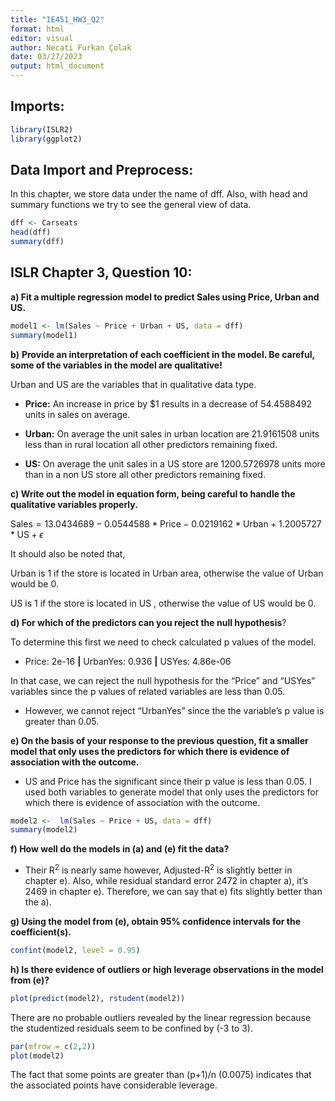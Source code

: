 ```yaml
---
title: "IE451_HW3_Q2"
format: html
editor: visual
author: Necati Furkan Çolak
date: 03/27/2023
output: html_document
---
```


## Imports:

```r
library(ISLR2)
library(ggplot2)
```

## **Data Import and Preprocess:**

In this chapter, we store data under the name of dff. Also, with head and summary functions we try to see the general view of data.

```r
dff <- Carseats
head(dff)
summary(dff)
```

## ISLR Chapter 3, Question 10:

**a) Fit a multiple regression model to predict Sales using Price, Urban and US.**

```r
model1 <- lm(Sales ~ Price + Urban + US, data = dff)
summary(model1)
```

**b)** **Provide an interpretation of each coefficient in the model. Be careful, some of the variables in the model are qualitative!**

Urban and US are the variables that in qualitative data type.

-   **Price:** An increase in price by \$1 results in a decrease of 54.4588492 units in sales on average.

-   **Urban:** On average the unit sales in urban location are 21.9161508 units less than in rural location all other predictors remaining fixed.

-   **US:** On average the unit sales in a US store are 1200.5726978 units more than in a non US store all other predictors remaining fixed.

**c) Write out the model in equation form, being careful to handle the qualitative variables properly.**

$\begin{equation} \text{Sales} = 13.0434689 - 0.0544588*\text{Price} - 0.0219162*\text{Urban} + 1.2005727*\text{US} + \epsilon \end{equation}$

It should also be noted that,

Urban is 1 if the store is located in Urban area, otherwise the value of Urban would be 0.

US is 1 if the store is located in US , otherwise the value of US would be 0.

**d) For which of the predictors can you reject the null hypothesis**?

To determine this first we need to check calculated p values of the model.

-   Price: 2e-16 **\|** UrbanYes: 0.936 **\|** USYes: 4.86e-06

In that case, we can reject the null hypothesis for the "Price" and "USYes" variables since the p values of related variables are less than 0.05.

-   However, we cannot reject "UrbanYes" since the the variable's p value is greater than 0.05.

**e) On the basis of your response to the previous question, fit a smaller model that only uses the predictors for which there is evidence of association with the outcome.**

-   US and Price has the significant since their p value is less than 0.05. I used both variables to generate model that only uses the predictors for which there is evidence of association with the outcome.

```r
model2 <-  lm(Sales ~ Price + US, data = dff)
summary(model2)
```

**f) How well do the models in (a) and (e) fit the data?**

-   Their R^2^ is nearly same however, Adjusted-R^2^ is slightly better in chapter e). Also, while residual standard error 2472 in chapter a), it's 2469 in chapter e). Therefore, we can say that e) fits slightly better than the a).

**g) Using the model from (e), obtain 95% confidence intervals for the coefficient(s).**

```r
confint(model2, level = 0.95)
```

**h) Is there evidence of outliers or high leverage observations in the model from (e)?**

```r
plot(predict(model2), rstudent(model2))
```

There are no probable outliers revealed by the linear regression because the studentized residuals seem to be confined by (-3 to 3).

```r
par(mfrow = c(2,2))
plot(model2)
```

The fact that some points are greater than (p+1)/n (0.0075) indicates that the associated points have considerable leverage.
